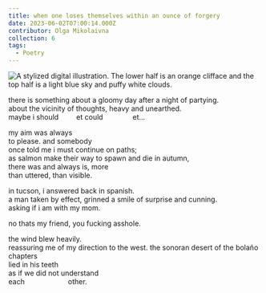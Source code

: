 ```yaml
---
title: when one loses themselves within an ounce of forgery
date: 2023-06-02T07:00:14.000Z
contributor: Olga Mikolaivna
collection: 6
tags:
  - Poetry
---
```


<div class="center">
  <img src="/images/6/when-one-loses-helen-huang.png" alt="A stylized digital illustration. The lower half is an orange clifface and the top half is a light blue sky and puffy white clouds." class="w450" />
</div>

there is something about a gloomy day after a night of partying.<br />
about the vicinity of thoughts, heavy and unearthed.<br />
maybe i should         et could               et…<br />

my aim was always<br />
to please. and somebody<br />
once told me i must continue on paths;<br />
as salmon make their way to spawn and die in autumn,<br />
there was and always is, more<br />
than uttered, than visible.<br />

in tucson, i answered back in spanish.<br /> <span class="when-one-loses-right">a man taken by effect, grinned a smile of surprise and cunning.</span><br /> <span class="when-one-loses-right">asking if i am with my mom.</span><br />

<p class="when-one-loses-200">no thats my friend, you fucking asshole.</p>

the wind blew heavily.<br /> <span class="when-one-loses-100">reassuring me of my direction to the west.</span> <span class="when-one-loses-right">the sonoran desert of the bolaño chapters</span><br /> <span class="when-one-loses-right">lied in his teeth</span><br /> <span class="when-one-loses-right">as if we did not understand</span><br />
each                      other.

